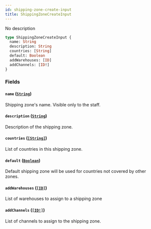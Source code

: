 ```yaml
---
id: shipping-zone-create-input
title: ShippingZoneCreateInput
---
```


No description

```graphql
type ShippingZoneCreateInput {
  name: String
  description: String
  countries: [String]
  default: Boolean
  addWarehouses: [ID]
  addChannels: [ID!]
}
```

### Fields

#### `name` ([`String`](/developer/api-reference/scalars/string))

Shipping zone's name. Visible only to the staff.

#### `description` ([`String`](/developer/api-reference/scalars/string))

Description of the shipping zone.

#### `countries` ([`[String]`](/developer/api-reference/scalars/string))

List of countries in this shipping zone.

#### `default` ([`Boolean`](/developer/api-reference/scalars/boolean))

Default shipping zone will be used for countries not covered by other zones.

#### `addWarehouses` ([`[ID]`](/developer/api-reference/scalars/id))

List of warehouses to assign to a shipping zone

#### `addChannels` ([`[ID!]`](/developer/api-reference/scalars/id))

List of channels to assign to the shipping zone.
